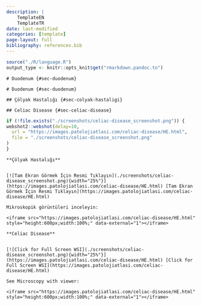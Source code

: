 ```yaml
---
description: |
    TemplateEN
    TemplateTR
date: last-modified
categories: [template]
page-layout: full
bibliography: references.bib
---
```


```r
source("./R/language.R")
output_type <- knitr::opts_knit$get("rmarkdown.pandoc.to")
```

```asis
# Duodenum {#sec-duodenum}
```

```asis
# Duodenum {#sec-duodenum}
```

```asis

## Çölyak Hastalığı {#sec-colyak-hastaligi}

```

```asis

## Celiac Disease {#sec-celiac-disease}

```

```r
if (!file.exists("./screenshots/celiac-disease_screenshot.png")) {
webshot2::webshot(delay=10,
  url = "https://images.patolojiatlasi.com/celiac-disease/HE.html",
  file = "./screenshots/celiac-disease_screenshot.png"
)
}
```

```asis

**Çölyak Hastalığı**


[![Tam Ekran Görmek İçin Resmi Tıklayın](./screenshots/celiac-disease_screenshot.png){width="25%"}](https://images.patolojiatlasi.com/celiac-disease/HE.html) [Tam Ekran Görmek İçin Resmi Tıklayın](https://images.patolojiatlasi.com/celiac-disease/HE.html)

```


```asis

Mikroskopik görüntüleri inceleyin:

<iframe src="https://images.patolojiatlasi.com/celiac-disease/HE.html" style="height:600px;width:100%;" data-external="1"></iframe>

```

```asis

**Celiac Disease**


[![Click for Full Screen WSI](./screenshots/celiac-disease_screenshot.png){width="25%"}](https://images.patolojiatlasi.com/celiac-disease/HE.html) [Click for Full Screen WSI](https://images.patolojiatlasi.com/celiac-disease/HE.html)

```

```asis

See Microscopy with viewer: 

<iframe src="https://images.patolojiatlasi.com/celiac-disease/HE.html" style="height:600px;width:100%;" data-external="1"></iframe>

```
